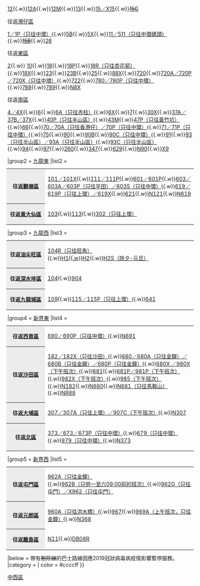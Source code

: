 {{Navbox
|name        = 香港中西區巴士路線列表
|title       = 以[[中西區 (香港)|中西區]]作總站或折返點巴士路線（以下為目的地區份）
|bodystyle   = background: #f9f9f9;
|liststyle   = text-align: left
|groupstyle  = background: #ececec; text-align: center;
|belowstyle  = text-align: center;;
|oddstyle    = background: #f9f9f9;
|evenstyle   = background: #f9f9f9;
|state       = collapsed
|group1      = [[港島區]]
|list1       = <table class="navbox nowraplinks" style="background: transparent; font-size: 100%; padding: 0; border: 0; margin: -3px;"><tr><th style="background: #ececec; width: 90px; text-align: center; vertical-align: center;">[[中西區 (香港)|中西區]]區內</th><td style="text-align: left;">[[新巴3A線|3A]]{{.w}}[[城巴12線|12]]{{.w}}[[城巴12A線|12A]]{{.w}}[[城巴12M線|12M]]{{.w}}[[新巴13線|13]]{{.w}}[[新巴15線|15／X15]]{{.w}}<s>[[新巴15C線|15C]]</s></td></tr><tr><th style="background: #ececec; width: 90px; text-align: center; vertical-align: center;">往返[[灣仔區]]</th><td style="text-align: left;">[[城巴1號線|1／1P（只往中環）]]{{.w}}[[城巴5B線|5B]]{{.w}}[[城巴5X線|5X]]{{.w}}[[城巴11線|11／511（只往中環碼頭）]]{{.w}}<S>[[新巴15B線|15B]]</S>{{.w}}[[新巴26線|26]]</td></tr><tr><th style="background: #ececec; width: 90px; text-align: center; vertical-align: center;">往返[[東區 (香港)|東區]]</th><td style="text-align: left;">[[新巴2號線|2]]{{.w}} [[城巴10線|10]]{{.w}}[[新巴18線|18]]{{.w}}[[新巴18P線|18P]]{{.w}}[[新巴18R線|18R（只往杏花邨）]]{{.w}}[[新巴18X線|18X]]{{.w}}[[新巴23線|23]]{{.w}}[[新巴23B線|23B]]{{.w}}[[新巴25線|25]]{{.w}}[[新巴88X線|88X]]{{.w}}[[新巴720線|720]]{{.w}}[[新巴720A、720P、720X線|720A／720P／720X（只往中環）]]{{.w}}[[新巴722線|722]]{{.w}}[[城巴780線|780／780P（只往中環）]]{{.w}}[[城巴788線|788]]{{.w}}[[城巴789線|789]]{{.w}}[[城巴N8X線|N8X]]</td></tr><tr><th style="background: #ececec; width: 90px; text-align: center; vertical-align: center;">往返[[南區 (香港)|南區]]</th><td style="text-align: left;">[[新巴4號線|4／4X]]{{.w}}[[城巴6號線|6]]{{.w}}[[城巴6A線|6A（只往赤柱）]]{{.w}}[[城巴6X線|6X]]{{.w}}[[城巴7號線|7]]{{.w}}[[新巴30X線|30X]]{{.w}}[[城巴37A、37B線|37A／37B／37X]]{{.w}}[[城巴40P線|40P（只往半山區）]]{{.w}}[[城巴43M線|43M]]{{.w}}[[城巴47P線|47P（只往黃竹坑）]]{{.w}}[[新巴66線|66]]{{.w}}[[城巴70線|70／70A（只往香港仔）／70P（只往中環）]]{{.w}}[[城巴71線|71／71P（只往中環）]]{{.w}}[[城巴75線|75]]{{.w}}[[城巴90線|90]]{{.w}}[[城巴90B線|90B]]{{.w}}[[城巴90C線|90C（只往中環）]]{{.w}}[[新巴91線|91]]{{.w}}[[新巴93線|93（只往半山區）／93A（只往半山區）]]{{.w}}[[城巴93C線|93C（只往半山區）]]{{.w}}[[新巴94線|94]]{{.w}}[[城巴97線|97]]{{.w}}[[城巴260線|260]]{{.w}}[[城巴347線|347]]{{.w}}[[城巴629線|629]]{{.w}}[[城巴N90線|N90]]{{.w}}[[新巴X9線|X9]]</td></tr></table>
|group2      = [[九龍東]]
|list2       = <table class="navbox nowraplinks" style="background: transparent; font-size: 100%; padding: 0; border: 0; margin: -3px;"><tr><th style="background: #ececec; width: 90px; text-align: center; vertical-align: center;">往返[[觀塘區]]</th><td style="text-align: left;">[[過海隧道巴士101線|101／101X]]{{.w}}[[過海隧道巴士111線|111／111P]]{{.w}}[[過海隧道巴士601線|601／601P]]{{.w}}[[過海隧道巴士603線|603／603A／603P（只往平田）／603S（只往中環）]]{{.w}}[[過海隧道巴士619線|619／619P（只往上環）／619X]]{{.w}}[[過海隧道巴士621線|621]]{{.w}}[[過海隧道巴士N121線|N121]]{{.w}}[[過海隧道巴士N619線|N619]]</td></tr><tr><th style="background: #ececec; width: 90px; text-align: center; vertical-align: center;">往返[[黃大仙區]]</th><td style="text-align: left;">[[過海隧道巴士103線|103]]{{.w}}[[過海隧道巴士113線|113]]{{.w}}[[過海隧道巴士302線|302（只往上環）]]</td></tr></table>
|group3      = [[九龍西]]
|list3       = <table class="navbox nowraplinks" style="background: transparent; font-size: 100%; padding: 0; border: 0; margin: -3px;"><tr><th style="background: #ececec; width: 90px; text-align: center; vertical-align: center;">往返[[油尖旺區]]</th><td style="text-align: left;">[[過海隧道巴士104R線|104R（只往旺角）]]{{.w}}[[過海隧道巴士H1線|H1{{.w}}H2]]{{.w}}[[過海隧道巴士H2S線|H2S（除夕-元旦）]]</td></tr><tr><th style="background: #ececec; width: 90px; text-align: center; vertical-align: center;">往返[[深水埗區]]</th><td style="text-align: left;">[[過海隧道巴士104線|104]]{{.w}}[[過海隧道巴士904線|904]]</td></tr><tr><th style="background: #ececec; width: 90px; text-align: center; vertical-align: center;">往返[[九龍城區]]</th><td style="text-align: left;">[[過海隧道巴士109線|109]]{{.w}}[[過海隧道巴士115線|115／115P（只往上環）]]{{.w}}[[過海隧道巴士641線|641]]</td></tr></table>
|group4      = [[新界東]]
|list4       = <table class="navbox nowraplinks" style="background: transparent; font-size: 100%; padding: 0; border: 0; margin: -3px;"><tr><th style="background: #ececec; width: 90px; text-align: center; vertical-align: center;">往返[[西貢區]]</th><td style="text-align: left;">[[過海隧道巴士690線|690／690P（只往中環）]]{{.w}}[[過海隧道巴士N691線|N691]]</td></tr><tr><th style="background: #ececec; width: 90px; text-align: center; vertical-align: center;">往返[[沙田區]]</th><td style="text-align: left;">[[過海隧道巴士182線|182／182X（只往沙田）]]{{.w}}[[過海隧道巴士680線|680／680A（只往金鐘）／680B（只往金鐘）／680P（只往金鐘）]]{{.w}}[[過海隧道巴士680X線|680X ／980X（下午班次）]]{{.w}}[[過海隧道巴士681線|681]]{{.w}}[[過海隧道巴士681P線|681P／981P（下午班次）]]{{.w}}[[過海隧道巴士982X線|982X（下午班次）]]{{.w}}[[過海隧道巴士985線|985（下午班次）]]{{.w}}[[過海隧道巴士N182線|N182]]{{.w}}[[過海隧道巴士N680線|N680]]{{.w}}[[過海隧道巴士N681線|N681（只往馬鞍山）]]{{.w}}[[香港居民巴士NR88線|NR88]]</td></tr><tr><th style="background: #ececec; width: 90px; text-align: center; vertical-align: center;">往返[[大埔區]]</th><td style="text-align: left;">[[過海隧道巴士307線|307／307A（只往上環）／907C（下午班次）]]{{.w}}[[過海隧道巴士N307線|N307]]</td></tr><tr><th style="background: #ececec; width: 90px; text-align: center; vertical-align: center;">往返[[北區 (香港)|北區]]</th><td style="text-align: left;">[[過海隧道巴士373線|373／673／673P（只往中環）]]{{.w}}[[過海隧道巴士679線|679（只往中環）]]{{.w}}[[過海隧道巴士979線|979（只往中環）]]{{.w}}[[過海隧道巴士N373線|N373]]</td></tr></table>
|group5      = [[新界西]]
|list5       = <table class="navbox nowraplinks" style="background: transparent; font-size: 100%; padding: 0; border: 0; margin: -3px;"><tr><th style="background: #ececec; width: 90px; text-align: center; vertical-align: center;">往返[[屯門區]]</th><td style="text-align: left;">[[過海隧道巴士962A、962C、962E、962G、X962線|962A（只往金鐘）]]{{.w}}[[過海隧道巴士962B線|962B（只供一至六09:00前的班次）]]{{.w}}[[過海隧道巴士962A、962C、962E、962G、X962線|962G（只往屯門）／X962（只往屯門）]]</td></tr><tr><th style="background: #ececec; width: 90px; text-align: center; vertical-align: center;">往返[[元朗區]]</th><td style="text-align: left;">[[過海隧道巴士960A線|960A（只往洪水橋）]]{{.w}}[[過海隧道巴士967線|967]]{{.w}}[[過海隧道巴士969線|969A（上午班次，只往金鐘）]]{{.w}}[[過海隧道巴士N368線|N368]]</td></tr><tr><th style="background: #ececec; width: 90px; text-align: center; vertical-align: center;">往返[[離島區]]</th><td style="text-align: left;">[[城巴N11線|N11]]{{.w}}[[愉景灣巴士DB08R線|DB08R]]</td></tr></table>
|below = 帶有<del>刪除線</del>的巴士路線因應2019冠狀病毒病疫情影響暫停服務。
|category = 
| color    = #ccccff
}}
<noinclude>[[Category:香港巴士路線模板|中西區]]
</noinclude>